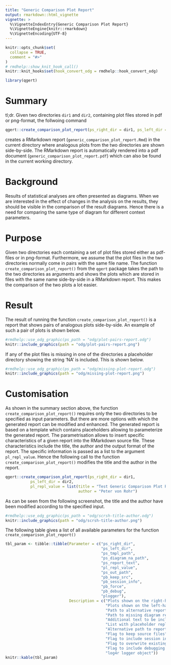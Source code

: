 ```yaml
---
title: "Generic Comparison Plot Report"
output: rmarkdown::html_vignette
vignette: >
  %\VignetteIndexEntry{Generic Comparison Plot Report}
  %\VignetteEngine{knitr::rmarkdown}
  %\VignetteEncoding{UTF-8}
---
```


```r
knitr::opts_chunk$set(
  collapse = TRUE,
  comment = "#>"
)
# rmdhelp::show_knit_hook_call()
knitr::knit_hooks$set(hook_convert_odg = rmdhelp::hook_convert_odg)
```

```r
library(qgert)
```


# Summary
tl;dr. Given two directories `dir1` and `dir2`, containing plot files stored in pdf or png-format, the follwoing command

```r
qgert::create_comparison_plot_report(ps_right_dir = dir1, ps_left_dir = dir2)
```

creates a RMarkdown report (`generic_comparison_plot_report.Rmd`) in the current directory where analogous plots from the two directories are shown side-by-side. The RMarkdown report is automatically rendered into a pdf document (`generic_comparison_plot_report.pdf`) which can also be found in the current working directory.


# Background
Results of statistical analyses are often presented as diagrams. When we are interested in the effect of changes in the analysis on the results, they should be visible in the comparison of the result diagrams. Hence there is a need for comparing the same type of diagram for different context parameters. 


# Purpose
Given two directories each containing a set of plot files stored either as pdf-files or in png-format. Furthermore, we assume that the plot files in the two directories normally come in pairs with the same file name. The function `create_comparison_plot_report()` from the `qgert` package takes the path to the two directories as arguments and shows the plots which are stored in files with the same name side-by-side in a RMarkdown report. This makes the comparison of the two plots a lot easier.


# Result
The result of running the function `create_comparison_plot_report()` is a report that shows pairs of analogous plots side-by-side. An example of such a pair of plots is shown below.

```r
#rmdhelp::use_odg_graphic(ps_path = "odg/plot-pairs-report.odg")
knitr::include_graphics(path = "odg/plot-pairs-report.png")
```

If any of the plot files is missing in one of the directories a placeholder directory showing the string 'NA' is included. This is shown below.

```r
#rmdhelp::use_odg_graphic(ps_path = "odg/missing-plot-report.odg")
knitr::include_graphics(path = "odg/missing-plot-report.png")
```


# Customisation
As shown in the summary section above, the function `create_comparison_plot_report()` requires only the two directories to be specified as input parameters. But there are more options with which the generated report can be modified and enhanced. The generated report is based on a template which contains placeholders allowing to parameterize the generated report. The parametrisation allows to insert specific characteristics of a given report into the RMarkdown source file. These characteristics include the title, the author and the output format of the report. The specific information is passed as a list to the argument `pl_repl_value`. Hence the following call to the function `create_comparison_plot_report()` modifies the title and the author in the report. 

```r
qgert::create_comparison_plot_report(ps_right_dir = dir1, 
           ps_left_dir = dir2,
           pl_repl_value = list(title = "Test Generic Comparison Plot Report", 
                                author = "Peter von Rohr")
```

As can be seen from the following screenshot, the title and the author have been modified according to the specified input.

```r
#rmdhelp::use_odg_graphic(ps_path = "odg/scrsh-title-author.odg")
knitr::include_graphics(path = "odg/scrsh-title-author.png")
```


The following table gives a list of all available parameters for the function `create_comparison_plot_report()`

```r
tbl_param <- tibble::tibble(Parameter = c("ps_right_dir",
                                          "ps_left_dir", 
                                          "ps_tmpl_path",       
                                          "ps_diagram_na_path",
                                          "ps_report_text",     
                                          "pl_repl_value",      
                                          "ps_out_path",        
                                          "pb_keep_src",        
                                          "pb_session_info",    
                                          "pb_force",           
                                          "pb_debug",           
                                          "plogger"),
                            Description = c("Plots shown on the right-hand-side in the report",
                                            "Plots shown on the left-hand-side in the report",
                                            "Path to alternative report template",
                                            "Path to missing diagram replacement",
                                            "Additional text to be included at the beginning of the report",
                                            "List with placeholder replacement values",
                                            "Alternative path to report document",
                                            "Flag to keep source files",
                                            "Flag to include session information",
                                            "Flag to overwrite existing report",
                                            "Flag to include debugging information",
                                            "log4r logger object"))
knitr::kable(tbl_param)
```

   
